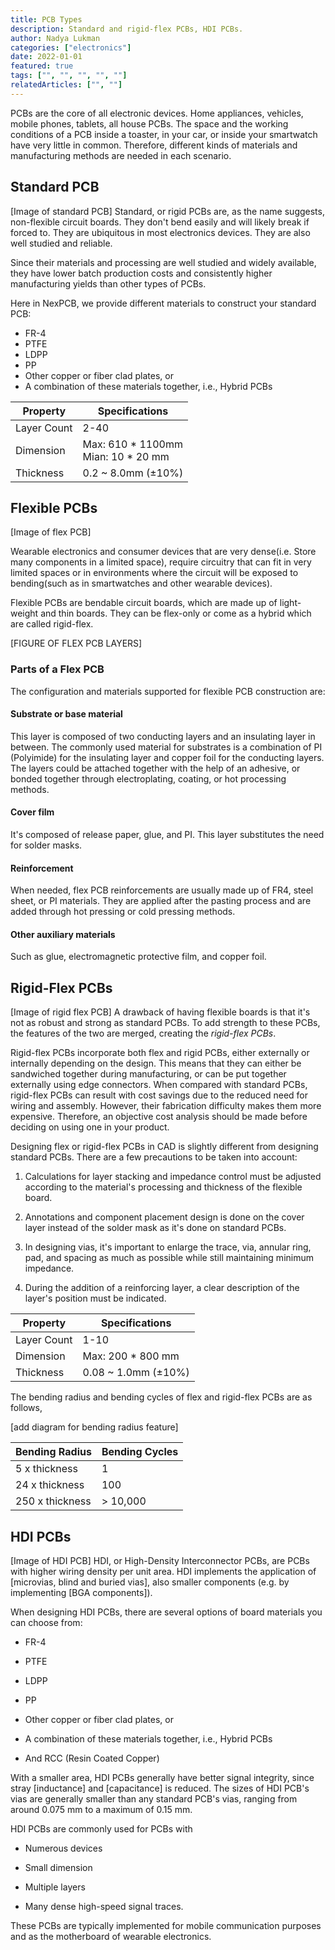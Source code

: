 ```yaml
---
title: PCB Types
description: Standard and rigid-flex PCBs, HDI PCBs.
author: Nadya Lukman
categories: ["electronics"]
date: 2022-01-01
featured: true
tags: ["", "", "", "", ""]
relatedArticles: ["", ""]
---
```


PCBs are the core of all electronic devices. Home appliances, vehicles, mobile phones, tablets, all house PCBs. The space and the working conditions of a PCB inside a toaster, in your car, or inside your smartwatch have very little in common. Therefore, different kinds of materials and manufacturing methods are needed in each scenario.

## Standard PCB

[Image of standard PCB]
Standard, or rigid PCBs are, as the name suggests, non-flexible circuit boards. They don't bend easily and will likely break if forced to. They are ubiquitous in most electronics devices. They are also well studied and reliable.

Since their materials and processing are well studied and widely available, they have lower batch production costs and consistently higher manufacturing yields than other types of PCBs.

Here in NexPCB, we provide different materials to construct your standard PCB:

- FR-4
- PTFE
- LDPP
- PP
- Other copper or fiber clad plates, or
- A combination of these materials together, i.e., Hybrid PCBs

| Property    | Specifications                              |
| ----------- | ------------------------------------------- |
| Layer Count | 2-40                                        |
| Dimension   | Max: 610 \* 1100mm <br /> Mian: 10 \* 20 mm |
| Thickness   | 0.2 ~ 8.0mm (±10%)                          |

## Flexible PCBs

[Image of flex PCB]

Wearable electronics and consumer devices that are very dense(i.e. Store many components in a limited space), require circuitry that can fit in very limited spaces or in environments where the circuit will be exposed to bending(such as in smartwatches and other wearable devices).

Flexible PCBs are bendable circuit boards, which are made up of light-weight and thin boards. They can be flex-only or come as a hybrid which are called rigid-flex.

[FIGURE OF FLEX PCB LAYERS]

### Parts of a Flex PCB

The configuration and materials supported for flexible PCB construction are:

#### Substrate or base material

This layer is composed of two conducting layers and an insulating layer in between. The commonly used material for substrates is a combination of PI (Polyimide) for the insulating layer and copper foil for the conducting layers. The layers could be attached together with the help of an adhesive, or bonded together through electroplating, coating, or hot processing methods.

#### Cover film

It's composed of release paper, glue, and PI. This layer substitutes the need for solder masks.

#### Reinforcement

When needed, flex PCB reinforcements are usually made up of FR4, steel sheet, or PI materials. They are applied after the pasting process and are added through hot pressing or cold pressing methods.

#### Other auxiliary materials

Such as glue, electromagnetic protective film, and copper foil.

## Rigid-Flex PCBs

[Image of rigid flex PCB]
A drawback of having flexible boards is that it's not as robust and strong as standard PCBs. To add strength to these PCBs, the features of the two are merged, creating the _rigid-flex PCBs_.

Rigid-flex PCBs incorporate both flex and rigid PCBs, either externally or internally depending on the design. This means that they can either be sandwiched together during manufacturing, or can be put together externally using edge connectors. When compared with standard PCBs, rigid-flex PCBs can result with cost savings due to the reduced need for wiring and assembly. However, their fabrication difficulty makes them more expensive. Therefore, an objective cost analysis should be made before deciding on using one in your product.

Designing flex or rigid-flex PCBs in CAD is slightly different from designing standard PCBs. There are a few precautions to be taken into account:

1.  Calculations for layer stacking and impedance control must be adjusted according to the material's processing and thickness of the flexible board.

2.  Annotations and component placement design is done on the cover layer instead of the solder mask as it's done on standard PCBs.

3.  In designing vias, it's important to enlarge the trace, via, annular ring, pad, and spacing as much as possible while still maintaining minimum impedance.

4.  During the addition of a reinforcing layer, a clear description of the layer's position must be indicated.

| Property    | Specifications      |
| ----------- | ------------------- |
| Layer Count | 1-10                |
| Dimension   | Max: 200 \* 800 mm  |
| Thickness   | 0.08 ~ 1.0mm (±10%) |

The bending radius and bending cycles of flex and rigid-flex PCBs are as follows,

[add diagram for bending radius feature]

| Bending Radius  | Bending Cycles |
| --------------- | -------------- |
| 5 x thickness   | 1              |
| 24 x thickness  | 100            |
| 250 x thickness | > 10,000       |

## HDI PCBs

[Image of HDI PCB]
HDI, or High-Density Interconnector PCBs, are PCBs with higher wiring density per unit area. HDI implements the application of [microvias, blind and buried vias], also smaller components (e.g. by implementing [BGA components]).

When designing HDI PCBs, there are several options of board materials you can choose from:

- FR-4

- PTFE

- LDPP

- PP

- Other copper or fiber clad plates, or

- A combination of these materials together, i.e., Hybrid PCBs

- And RCC (Resin Coated Copper)

With a smaller area, HDI PCBs generally have better signal integrity, since stray [inductance] and [capacitance] is reduced. The sizes of HDI PCB's vias are generally smaller than any standard PCB's vias, ranging from around 0.075 mm to a maximum of 0.15 mm.

HDI PCBs are commonly used for PCBs with

- Numerous devices

- Small dimension

- Multiple layers

- Many dense high-speed signal traces.

These PCBs are typically implemented for mobile communication purposes and as the motherboard of wearable electronics.
